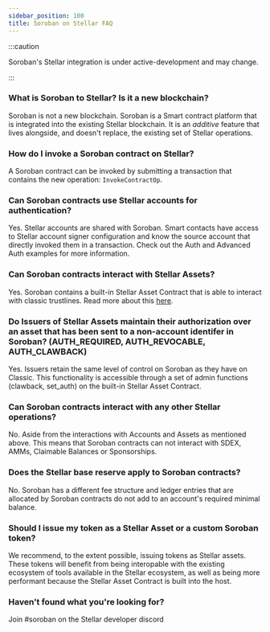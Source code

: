 ```yaml
---
sidebar_position: 100
title: Soroban on Stellar FAQ
---
```


:::caution

Soroban's Stellar integration is under active-development and may change.

:::

### What is Soroban to Stellar? Is it a new blockchain?

Soroban is not a new blockchain. Soroban is a Smart contract platform that is integrated into the existing Stellar blockchain. It is an _additive_ feature that lives alongside, and doesn't replace, the existing set of Stellar operations.

### How do I invoke a Soroban contract on Stellar?

A Soroban contract can be invoked by submitting a transaction that contains the new operation: `InvokeContractOp`.

### Can Soroban contracts use Stellar accounts for authentication?

Yes. Stellar accounts are shared with Soroban. Smart contacts have access to Stellar account signer configuration and know the source account that directly invoked them in a transaction. Check out the Auth and Advanced Auth examples for more information.

### Can Soroban contracts interact with Stellar Assets?

Yes. Soroban contains a built-in Stellar Asset Contract that is able to interact
with classic trustlines. Read more about this [here](built-in-contracts/stellar-asset-contract.mdx).

### Do Issuers of Stellar Assets maintain their authorization over an asset that has been sent to a non-account identifer in Soroban? (AUTH_REQUIRED, AUTH_REVOCABLE, AUTH_CLAWBACK)

Yes. Issuers retain the same level of control on Soroban as they have on Classic. This functionality is accessible through a set of admin functions (clawback, set_auth) on the built-in Stellar Asset Contract.

### Can Soroban contracts interact with any other Stellar operations?

No. Aside from the interactions with Accounts and Assets as mentioned above. This means that Soroban contracts can not interact with SDEX, AMMs, Claimable Balances or Sponsorships.

### Does the Stellar base reserve apply to Soroban contracts?

No. Soroban has a different fee structure and ledger entries that are allocated by Soroban contracts do not add to an account's required minimal balance.

### Should I issue my token as a Stellar Asset or a custom Soroban token?

We recommend, to the extent possible, issuing tokens as Stellar assets. These
tokens will benefit from being interopable with the existing ecosystem of tools
available in the Stellar ecosystem, as well as being more performant because the
Stellar Asset Contract is built into the host.

### Haven't found what you're looking for?

Join #soroban on the Stellar developer discord
